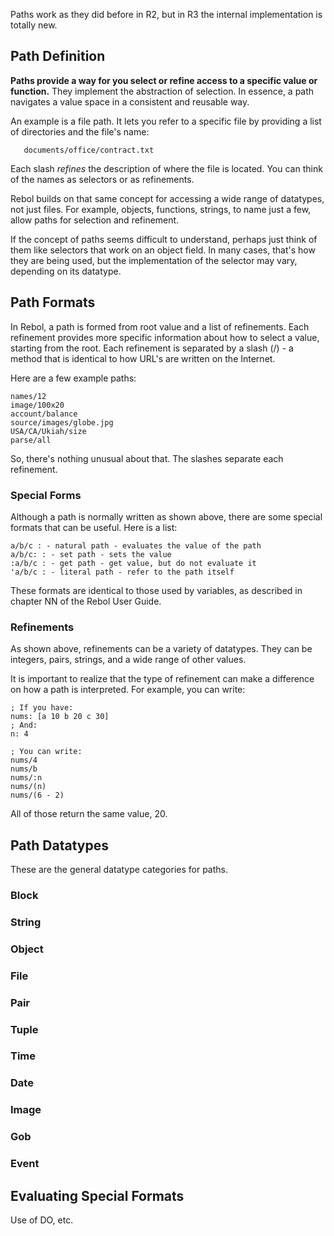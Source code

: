 {{underconstruction}}
Paths work as they did before in R2, but in R3 the internal implementation is totally new.

==Path Definition==

'''Paths provide a way for you select or refine access to a specific value or function.''' They implement the abstraction of selection. In essence, a path navigates a value space in a consistent and reusable way.

An example is a file path. It lets you refer to a specific file by providing a list of directories and the file's name:

    documents/office/contract.txt

Each slash ''refines'' the description of where the file is located. You can think of the names as selectors or as refinements.

Rebol builds on that same concept for accessing a wide range of datatypes, not just files. For example, objects, functions, strings, to name just a few, allow paths for selection and refinement.

If the concept of paths seems difficult to understand, perhaps just think of them like selectors that work on an object field. In many cases, that's how they are being used, but the implementation of the selector may vary, depending on its datatype.

==Path Formats==

In Rebol, a path is formed from root value and a list of refinements. Each refinement provides more specific information about how to select a value, starting from the root. Each refinement is separated by a slash (/) - a method that is identical to how URL's are written on the Internet.

Here are a few example paths:

<pre>
names/12
image/100x20
account/balance
source/images/globe.jpg
USA/CA/Ukiah/size
parse/all
</pre>

So, there's nothing unusual about that. The slashes separate each refinement.

===Special Forms===

Although a path is normally written as shown above, there are some special formats that can be useful. Here is a list:

<pre>
a/b/c : - natural path - evaluates the value of the path
a/b/c: : - set path - sets the value
:a/b/c : - get path - get value, but do not evaluate it
'a/b/c : - literal path - refer to the path itself
</pre>

These formats are identical to those used by variables, as described in chapter NN of the Rebol User Guide.

===Refinements===

As shown above, refinements can be a variety of datatypes. They can be integers, pairs, strings, and a wide range of other values.

It is important to realize that the type of refinement can make a difference on how a path is interpreted. For example, you can write:

<pre>
; If you have:
nums: [a 10 b 20 c 30]
; And:
n: 4

; You can write:
nums/4
nums/b
nums/:n
nums/(n)
nums/(6 - 2)
</pre>

All of those return the same value, 20.

==Path Datatypes==

These are the general datatype categories for paths.

===Block===

===String===

===Object===

===File===

===Pair===

===Tuple===

===Time===

===Date===

===Image===

===Gob===

===Event===

==Evaluating Special Formats==

Use of DO, etc.